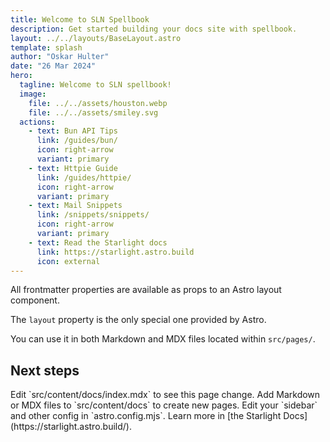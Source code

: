 ```yaml
---
title: Welcome to SLN Spellbook
description: Get started building your docs site with spellbook.
layout: ../../layouts/BaseLayout.astro
template: splash
author: "Oskar Hulter"
date: "26 Mar 2024"
hero:
  tagline: Welcome to SLN spellbook!
  image:
    file: ../../assets/houston.webp
    file: ../../assets/smiley.svg
  actions:
    - text: Bun API Tips
      link: /guides/bun/
      icon: right-arrow
      variant: primary
    - text: Httpie Guide
      link: /guides/httpie/
      icon: right-arrow
      variant: primary
    - text: Mail Snippets
      link: /snippets/snippets/
      icon: right-arrow
      variant: primary
    - text: Read the Starlight docs
      link: https://starlight.astro.build
      icon: external
---
```


All frontmatter properties are available as props to an Astro layout component.

The `layout` property is the only special one provided by Astro.

You can use it in both Markdown and MDX files located within `src/pages/`.
## Next steps

<CardGrid stagger>
	<Card title="Update content" icon="pencil">
		Edit `src/content/docs/index.mdx` to see this page change.
	</Card>
	<Card title="Add new content" icon="add-document">
		Add Markdown or MDX files to `src/content/docs` to create new pages.
	</Card>
	<Card title="Configure your site" icon="setting">
		Edit your `sidebar` and other config in `astro.config.mjs`.
	</Card>
	<Card title="Read the docs" icon="open-book">
		Learn more in [the Starlight Docs](https://starlight.astro.build/).
	</Card>
</CardGrid>
